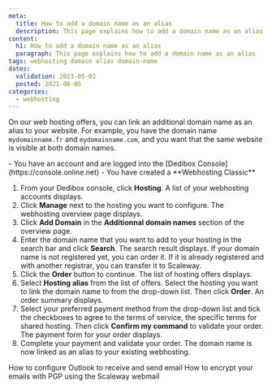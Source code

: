 ```yaml
---
meta:
  title: How to add a domain name as an alias
  description: This page explains how to add a domain name as an alias
content:
  h1: How to add a domain name as an alias
  paragraph: This page explains how to add a domain name as an alias
tags: webhosting domain alias domain-name 
dates:
  validation: 2023-05-02
  posted: 2021-08-05
categories:
  - webhosting
---
```


<Macro id="webhosting-online" />

On our web hosting offers, you can link an additional domain name as an alias to your website. For example, you have the domain name `mydomainname.fr` and `mydomainname.com`, and you want that the same website is visible at both domain names.

<Message type="requirement">
  - You have an account and are logged into the [Dedibox Console](https://console.online.net)
  - You have created a **Webhosting Classic**
</Message>

1. From your Dedibox console, click **Hosting**. A list of your webhosting accounts displays.
2. Click **Manage** next to the hosting you want to configure. The webhosting overview page displays.
3. Click **Add Domain** in the **Additionnal domain names** section of the overview page. 
4. Enter the domain name that you want to add to your hosting in the search bar and click **Search**. The search result displays.
    <Message type="note">
      If your domain name is not registered yet, you can order it. If it is already registered and with another registrar, you can transfer it to Scaleway.
    </Message>
5. Click the **Order** button to continue. The list of hosting offers displays.
6. Select **Hosting alias** from the list of offers. Select the hosting you want to link the domain name to from the drop-down list. Then click **Order**. An order summary displays.
7. Select your preferred payment method from the drop-down list and tick the checkboxes to agree to the terms of service, the specific terms for shared hosting. Then click **Confirm my command** to validate your order. The payment form for your order displays.
8. Complete your payment and validate your order. 
    <Message type="note">
      The domain name is now linked as an alias to your existing webhosting.
    </Message>


<Navigation title="See Also">
  <PreviousButton to="/dedibox-console/classic-hosting/how-to/configure-outlook/">How to configure Outlook to receive and send email</PreviousButton>
  <NextButton to="/dedibox-console/classic-hosting/how-to/encrypt-emails-with-pgp-using-webmail/">How to encrypt your emails with PGP using the Scaleway webmail</NextButton>
</Navigation> 
